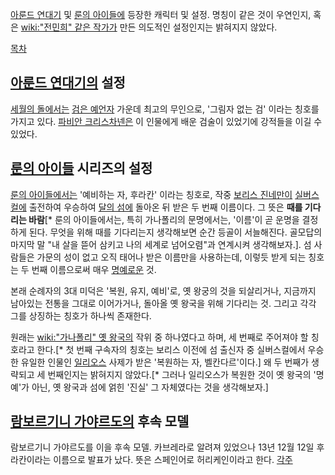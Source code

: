 [[아룬드 연대기]] 및 [[룬의 아이들]]에 등장한 캐릭터 및 설정.
명칭이 같은 것이 우연인지, 혹은 [[wiki:"전민희" 같은 작가]]가 만든 의도적인 설정인지는 밝혀지지 않았다.

[[목차]]

== [[아룬드 연대기]]의 설정 ==
[[세월의 돌]]에서는 [[검은 예언자]] 가운데 최고의 무인으로, '그림자 없는 검' 이라는 칭호를 가지고 있다. [[파비안 크리스차넨]]은 이 인물에게 배운 검술이 있었기에 강적들을 이길 수 있었다.

== [[룬의 아이들]] 시리즈의 설정 ==
[[룬의 아이들]]에서는 '예비하는 자, 후라칸' 이라는 칭호로, 작중 [[보리스 진네만]]이 [[실버스컬]]에 출전하여 우승하여 [[달의 섬]]에 돌아온 뒤 받은 두 번째 이름이다. 그 뜻은 '''때를 기다리는 바람'''[* 룬의 아이들에서는, 특히 가나폴리의 문명에서는, '이름'이 곧 운명을 결정하게 된다. 무엇을 위해 때를 기다리는지 생각해보면 순간 등골이 서늘해진다. 골모답의 마지막 말 "내 살을 뜯어 삼키고 나의 세계로 넘어오렴"과 연계시켜 생각해보자.].
섬 사람들은 가문의 성이 없고 오직 태어나 받은 이름만을 사용하는데, 이렇듯 받게 되는 칭호는 두 번째 이름으로써 매우 [[명예]]로운 것.

본래 순례자의 3대 미덕은 '복원, 유지, 예비'로, 옛 왕궁의 것을 되살리거나, 지금까지 남아있는 전통을 그대로 이어가거나, 돌아올 옛 왕국을 위해 기다리는 것. 그리고 각각 그를 상징하는 칭호가 하나씩 존재한다.

원래는 [[wiki:"가나폴리" 옛 왕국]]의 작위 중 하나였다고 하며, 세 번째로 주어져야 할 칭호라고 한다.[* 첫 번째 구속자의 칭호는 보리스 이전에 섬 출신자 중 실버스컬에서 우승한 유일한 인물인 [[일리오스]] 사제가 받은 '복원하는 자, 벨칸다르'이다.] 왜 두 번째가 생략되고 세 번째인지는 밝혀지지 않았다.[* 그러나 일리오스가 복원한 것이 옛 왕국의 '명예'가 아닌, 옛 왕국과 섬에 얽힌 '진실' 그 자체였다는 것을 생각해보자.]

== [[람보르기니 가야르도]]의 후속 모델 ==
람보르기니 가야르도를 이을 후속 모델. 카브레라로 알려져 있었으나 13년 12월 12일 후라칸이라는 이름으로 발표가 났다.
뜻은 스페인어로 허리케인이라고 한다.
[[각주]]
